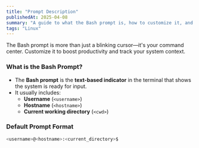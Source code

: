 ```yaml
---
title: "Prompt Description"
publishedAt: 2025-04-08
summary: "A guide to what the Bash prompt is, how to customize it, and why it matters."
tags: "Linux"
---
```



<Callout emoji="⌨️">
  The Bash prompt is more than just a blinking cursor—it's your command center. Customize it to boost productivity and track your system context.
</Callout>

### **What is the Bash Prompt?**

- The **Bash prompt** is the **text-based indicator** in the terminal that shows the system is ready for input.
- It usually includes:
  - **Username** (`<username>`)
  - **Hostname** (`<hostname>`)
  - **Current working directory** (`<cwd>`)

### **Default Prompt Format**

```bash
<username>@<hostname>:<current_directory>$
